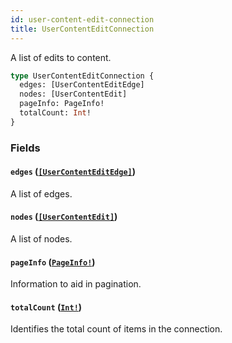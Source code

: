 ```yaml
---
id: user-content-edit-connection
title: UserContentEditConnection
---
```


A list of edits to content.

```graphql
type UserContentEditConnection {
  edges: [UserContentEditEdge]
  nodes: [UserContentEdit]
  pageInfo: PageInfo!
  totalCount: Int!
}
```

### Fields

#### `edges` ([`[UserContentEditEdge]`](/docs/api/objects/user-content-edit-edge))

A list of edges.

#### `nodes` ([`[UserContentEdit]`](/docs/api/objects/user-content-edit))

A list of nodes.

#### `pageInfo` ([`PageInfo!`](/docs/api/objects/page-info))

Information to aid in pagination.

#### `totalCount` ([`Int!`](/docs/api/scalars/int))

Identifies the total count of items in the connection.
